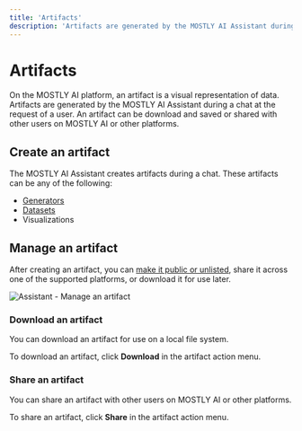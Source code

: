 ```yaml
---
title: 'Artifacts'
description: 'Artifacts are generated by the MOSTLY AI Assistant during a chat. They can be saved and shared with other users on MOSTLY AI or other platforms.'
---
```



# Artifacts

On the MOSTLY AI platform, an artifact is a visual representation of data. Artifacts are generated by the MOSTLY AI Assistant during a chat at the request of a user. An artifact can be download and saved or shared with other users on MOSTLY AI or other platforms.

## Create an artifact

The MOSTLY AI Assistant creates artifacts during a chat. These artifacts can be any of the following:

- [Generators](../generators)
- [Datasets](../datasets)
- Visualizations

## Manage an artifact

After creating an artifact, you can [make it public or unlisted](../public-private-resources), share it across one of the supported platforms, or download it for use later.

<Image src="/docimages/assistant/assistant-manage-artifacts.webp" alt="Assistant - Manage an artifact" width={800} height={500} />

### Download an artifact

You can download an artifact for use on a local file system.

To download an artifact, click **Download** in the artifact action menu.

### Share an artifact

You can share an artifact with other users on MOSTLY AI or other platforms.

To share an artifact, click **Share** in the artifact action menu.
